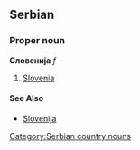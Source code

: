 ==Serbian==
===Proper noun===
'''Словенија''' ''f''
#[[Slovenia]]
====See Also====
*[[Slovenija]]
[[Category:Serbian country nouns]]